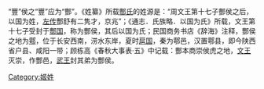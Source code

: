 {{expand|time=2015-03-04T13:05:57+00:00}}
“豐”侯之“豐”应为“酆”。《姓纂》所载[[酆氏|酆氏]]的姓源是：“周文王第十七子酆侯之后，以国为姓，[[左传|左传]]酆舒有二隽才，京兆”；《通志．氏族略．以国为氏》所载，文王第十七子受封于[[酆国|酆国]]，称为酆侯，其后以国为氏；民国商务书店《辞海》注释，酆侯之地为[[鄠|鄠]]，位于长安西南，涝水东岸，夏时[[扈国|扈国]]，秦为鄠邑，汉置鄠县，即今陕西省户县、咸阳一带；顾栋高《春秋大事表·五》中记载：酆本商崇侯虎之地，[[文王|文王]]灭崇，作酆邑，[[武王|武王]]封其弟为酆侯。

[[Category:姬姓|Category:姬姓]]